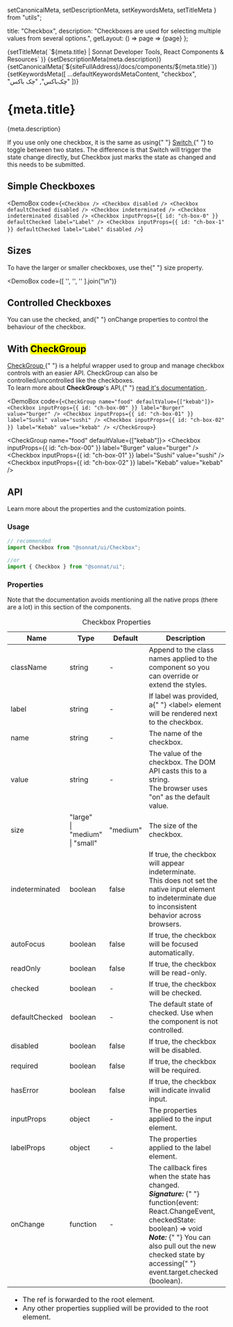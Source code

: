   setCanonicalMeta,
  setDescriptionMeta,
  setKeywordsMeta,
  setTitleMeta
} from "utils";

  title: "Checkbox",
  description:
    "Checkboxes are used for selecting multiple values from several options.",
  getLayout: () => page => <WithSidebar>{page}</WithSidebar>
};

<Head>
  {setTitleMeta(
    `${meta.title} | Sonnat Developer Tools, React Components & Resources`
  )}
  {setDescriptionMeta(meta.description)}
  {setCanonicalMeta(`${siteFullAddress}/docs/components/${meta.title}`)}
  {setKeywordsMeta([
    ...defaultKeywordsMetaContent,
    "checkbox",
    "چک‌باکس",
    "چک باکس"
  ])}
</Head>

<h1>
  <span>{meta.title}</span>
  <AnchorButton anchorId="overview" />
  <PageEditButton href={`pages/docs/components/${meta.title}.mdx`} />
</h1>

<p>{meta.description}</p>

<p>
  If you use only one checkbox, it is the same as using{" "}
  <a href="/docs/components/Switch" title="Switch documentation">
    Switch
  </a>{" "}
  to toggle between two states. The difference is that Switch will trigger the
  state change directly, but Checkbox just marks the state as changed and this
  needs to be submitted.
</p>

<h2>
  <span>Simple Checkboxes</span>
  <AnchorButton anchorId="simple-checkboxes" />
</h2>

<DemoBox
  code={`<Checkbox />
<Checkbox disabled />
<Checkbox defaultChecked disabled />
<Checkbox indeterminated />
<Checkbox indeterminated disabled />
<Checkbox inputProps={{ id: "ch-box-0" }} defaultChecked label="Label" />
<Checkbox
  inputProps={{ id: "ch-box-1" }}
  defaultChecked
  label="Label"
  disabled
/>`}
>
  <Checkbox />
  <Checkbox disabled />
  <Checkbox defaultChecked disabled />
  <Checkbox indeterminated />
  <Checkbox indeterminated disabled />
  <Checkbox inputProps={{ id: "ch-box-0" }} defaultChecked label="Label" />
  <Checkbox
    inputProps={{ id: "ch-box-1" }}
    defaultChecked
    label="Label"
    disabled
  />
</DemoBox>

<h2>
  <span>Sizes</span>
  <AnchorButton anchorId="sizes" />
</h2>

<p>
  To have the larger or smaller checkboxes, use the{" "}
  <inlineCode>size</inlineCode> property.
</p>

<DemoBox
  code={[
    '<Checkbox label="Small" size="small" />',
    '<Checkbox label="Medium (default)" size="medium" />',
    '<Checkbox label="Large" size="large" />'
  ].join("\n")}
>
  <Checkbox label="Small" size="small" className="demoSubject" />
  <Checkbox label="Medium (default)" size="medium" className="demoSubject" />
  <Checkbox label="Large" size="large" className="demoSubject" />
</DemoBox>

<h2>
  <span>Controlled Checkboxes</span>
  <AnchorButton anchorId="controlled-checkboxes" />
</h2>

<p>
  You can use the <inlineCode>checked</inlineCode>, and{" "}
  <inlineCode>onChange</inlineCode> properties to control the behaviour of the
  checkbox.
</p>

<CheckboxControlledDemo />

<h2>
  <span>
    With <mark>CheckGroup</mark>
  </span>
  <AnchorButton anchorId="with-checkgroup" />
</h2>

<p>
  <a href="/docs/components/CheckGroup" title="CheckGroup documentation">
    CheckGroup
  </a>{" "}
  is a helpful wrapper used to group and manage checkbox controls with an easier
  API. CheckGroup can also be controlled/uncontrolled like the checkboxes.
  <br />
  To learn more about <strong>CheckGroup</strong>'s API,{" "}
  <a href="/docs/components/CheckGroup" title="CheckGroup documentation">
    read it's documentation
  </a>
  .
</p>

<DemoBox
  code={`<CheckGroup name="food" defaultValue={["kebab"]}>
  <Checkbox inputProps={{ id: "ch-box-00" }} label="Burger" value="burger" />
  <Checkbox inputProps={{ id: "ch-box-01" }} label="Sushi" value="sushi" />
  <Checkbox inputProps={{ id: "ch-box-02" }} label="Kebab" value="kebab" />
</CheckGroup>`}
>
  <CheckGroup name="food" defaultValue={["kebab"]}>
    <Checkbox inputProps={{ id: "ch-box-00" }} label="Burger" value="burger" />
    <Checkbox inputProps={{ id: "ch-box-01" }} label="Sushi" value="sushi" />
    <Checkbox inputProps={{ id: "ch-box-02" }} label="Kebab" value="kebab" />
  </CheckGroup>
</DemoBox>

<h2>
  <span>API</span>
  <AnchorButton anchorId="api" />
</h2>

<p>Learn more about the properties and the customization points.</p>

<h3>
  <span>Usage</span>
  <AnchorButton anchorId="usage" />
</h3>

```typescript
// recommended
import Checkbox from "@sonnat/ui/Checkbox";

//or
import { Checkbox } from "@sonnat/ui";
```

<h3>
  <span>Properties</span>
  <AnchorButton anchorId="properties" />
</h3>

<p>
  Note that the documentation avoids mentioning all the native props (there are
  a lot) in this section of the components.
</p>

<table cols={4}>
  <caption>Checkbox Properties</caption>
  <thead>
    <tr>
      <th>Name</th>
      <th>Type</th>
      <th>Default</th>
      <th>Description</th>
    </tr>
  </thead>
  <tbody>
    <tr>
      <td>className</td>
      <td>string</td>
      <td>-</td>
      <td>
        Append to the class names applied to the component so you can override
        or extend the styles.
      </td>
    </tr>
    <tr>
      <td>label</td>
      <td>string</td>
      <td>-</td>
      <td>
        If <inlineCode>label</inlineCode> was provided, a{" "}
        <inlineCode>&lt;label&gt;</inlineCode> element will be rendered next to
        the checkbox.
      </td>
    </tr>
    <tr>
      <td>name</td>
      <td>string</td>
      <td>-</td>
      <td>The name of the checkbox.</td>
    </tr>
    <tr>
      <td>value</td>
      <td>string</td>
      <td>-</td>
      <td>
        The value of the checkbox. The DOM API casts this to a string.
        <br />
        The browser uses <inlineCode>"on"</inlineCode> as the default value.
      </td>
    </tr>
    <tr>
      <td>size</td>
      <td>
        "large"
        <br />| "medium"
        <br />| "small"
      </td>
      <td>"medium"</td>
      <td>The size of the checkbox.</td>
    </tr>
    <tr>
      <td>indeterminated</td>
      <td>boolean</td>
      <td>false</td>
      <td>
        If <inlineCode>true</inlineCode>, the checkbox will appear
        indeterminate.
        <br />
        This does not set the native input element to indeterminate due to
        inconsistent behavior across browsers.
      </td>
    </tr>
    <tr>
      <td>autoFocus</td>
      <td>boolean</td>
      <td>false</td>
      <td>
        If <inlineCode>true</inlineCode>, the checkbox will be focused
        automatically.
      </td>
    </tr>
    <tr>
      <td>readOnly</td>
      <td>boolean</td>
      <td>false</td>
      <td>
        If <inlineCode>true</inlineCode>, the checkbox will be read-only.
      </td>
    </tr>
    <tr>
      <td>checked</td>
      <td>boolean</td>
      <td>-</td>
      <td>
        If <inlineCode>true</inlineCode>, the checkbox will be checked.
      </td>
    </tr>
    <tr>
      <td>defaultChecked</td>
      <td>boolean</td>
      <td>-</td>
      <td>
        The default state of <inlineCode>checked</inlineCode>. Use when the
        component is not controlled.
      </td>
    </tr>
    <tr>
      <td>disabled</td>
      <td>boolean</td>
      <td>false</td>
      <td>
        If <inlineCode>true</inlineCode>, the checkbox will be disabled.
      </td>
    </tr>
    <tr>
      <td>required</td>
      <td>boolean</td>
      <td>false</td>
      <td>
        If <inlineCode>true</inlineCode>, the checkbox will be required.
      </td>
    </tr>
    <tr>
      <td>hasError</td>
      <td>boolean</td>
      <td>false</td>
      <td>
        If <inlineCode>true</inlineCode>, the checkbox will indicate invalid
        input.
      </td>
    </tr>
    <tr>
      <td>inputProps</td>
      <td>object</td>
      <td>-</td>
      <td>
        The properties applied to the <inlineCode>input</inlineCode> element.
      </td>
    </tr>
    <tr>
      <td>labelProps</td>
      <td>object</td>
      <td>-</td>
      <td>
        The properties applied to the <inlineCode>label</inlineCode> element.
      </td>
    </tr>
    <tr>
      <td>onChange</td>
      <td>function</td>
      <td>-</td>
      <td>
        The callback fires when the state has changed.
        <br />
        <em>
          <strong>Signature:</strong>
        </em>{" "}
        <inlineCode>
          function(event: React.ChangeEvent, checkedState: boolean) => void
        </inlineCode>
        <br />
        <em>
          <strong>Note:</strong>
        </em>{" "}
        You can also pull out the new checked state by accessing{" "}
        <inlineCode>event.target.checked</inlineCode> (boolean).
      </td>
    </tr>
  </tbody>
  <tfoot>
    <tr>
      <td colSpan="4">
        <ul>
          <li>
            The <inlineCode>ref</inlineCode> is forwarded to the root element.
          </li>
          <li>
            Any other properties supplied will be provided to the root element.
          </li>
        </ul>
      </td>
    </tr>
  </tfoot>
</table>
